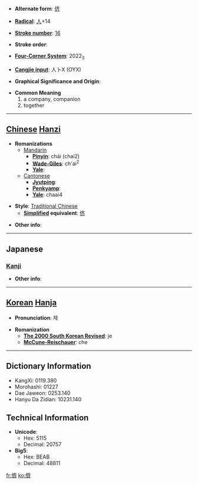 * '''Alternate form''': [[侪]]

* '''[[Wiktionary:Chinese radical index| Radical]]''': [[Wiktionary:Chinese radical index 人|人]]+14

* '''[[Wiktionary:Chinese total strokes index|Stroke number]]''': [[Wiktionary:Chinese total strokes index 16|16]]

* '''Stroke order''': 

* '''[[Wiktionary:Chinese four corner index|Four-Corner System]]''': 2022<sub>3</sub>

* '''[[Wiktionary:Chinese Cangjie index|Cangjie input]]''': 人卜X (OYX)

* '''Graphical Significance and Origin''': 

* '''Common Meaning'''
*#a company, companion
*# together


----

== [[Chinese]] [[Hanzi]] ==

* '''Romanizations'''
** [[Mandarin]]
*** '''[[Pinyin]]''': chái (chai2)
*** '''[[Wade-Giles]]''': ch'ai<sup>2</sup>
*** '''[[Yale]]''': 
**[[Cantonese]]
***'''[[Jyutping]]''':
***'''[[Penkyamp]]''': 
***'''[[Yale]]''': chaai4

* '''Style''': [[Traditional Chinese]] 
** '''[[Simplified Chinese|Simplified]] equivalent''': [[侪]]

* '''Other info''': 

----

==Japanese==
===[[Kanji]]===
{{kanji|on readings=[[せい]] (sei), [[さい]] (sai)
|kun readings=[[ともがら]] (tomogara)
}}

* '''Other info''':  

----

== [[Korean]] [[Hanja]] ==

* '''Pronunciation''': 제

* '''Romanization'''
** '''[[The 2000 South Korean Revised Romanization|The 2000 South Korean Revised]]''': je
** '''[[McCune-Reischauer]]''': che

----

== Dictionary Information ==

* KangXi: 0119.380
* Morohashi: 01227
* Dae Jaweon: 0253.140
* Hanyu Da Zidian: 10231.140

== Technical Information ==

* '''Unicode''':
** Hex: 5115
** Decimal: 20757
* '''Big5''':
** Hex: BEAB
** Decimal: 48811

[[fr:儕]]
[[ko:儕]]